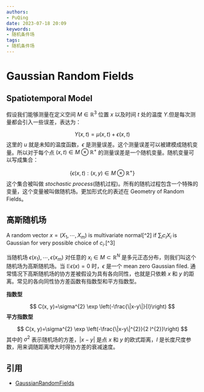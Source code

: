 ```yaml
---
authors:
- PuQing
date: 2023-07-18 20:09
keywords:
- 随机条件场
tags:
- 随机条件场
---
```

# Gaussian Random Fields

## Spatiotemporal Model

假设我们能够测量在定义空间 $M \in \mathbb{R}^3$ 位置 $x$ 以及时间 $t$ 处的温度 $Y$.但是每次测量都会引入一些误差，表达为：

$$
Y(x,t) = \mu(x,t)+\epsilon(x,t)
$$
这里的 $u$ 就是未知的温度函数，$\epsilon$ 是测量误差。这个测量误差可以被建模成随机变量。所以对于每个点 $(x,t)\in M \otimes \mathbb{R}^{+}$ 的测量误差是一个随机变量。随机变量可以写成集合：


<!--truncate-->
$$
\{\epsilon(x,t):(x,y)\in M \otimes \mathbb{R}^{+}\}
$$
这个集合被叫做 *stochastic process*(<Highlight>随机过程</Highlight>)。所有的随机过程包含一个特殊的变量，这个变量被叫做<Highlight>随机场</Highlight>。更加形式化的表述在 Geometry of Random Fields。

## 高斯随机场

A random vector $x=(X_1,\cdots,X_m)$ is multivariate normal[^2] if $\sum_{i}c_{i}X_i$ is Gaussian for very possible choice of $c_i$.[^3]

当随机场 $\epsilon(x_1),\cdots,\epsilon(x_m)$ 对任意的 $x_i\in M \subset \mathbb{R}^N$ 是多元正态分布，则我们叫这个随机场为高斯随机场。当 $\mathbb{E}\epsilon(x)=0$ 时，$\epsilon$ 是一个 mean zero Gaussian filed. 通常情况下高斯随机场的协方差被假设为具有各向同性，也就是只依赖 $x$ 和 $y$ 的距离。常见的各向同性协方差函数有指数型和平方指数型。

**指数型**

$$
C(x, y)=\sigma^{2} \exp \left(-\frac{\|x-y\|}{l}\right)
$$
**平方指数型**

$$
C(x, y)=\sigma^{2} \exp \left(-\frac{\|x-y\|^{2}}{2 l^{2}}\right)
$$
其中的 $\sigma^2$ 表示随机场的方差，$|x-y|$ 是点 $x$ 和 $y$ 的欧式距离，$l$ 是长度尺度参数，用来调随距离增大时得协方差的衰减速度。

## 引用

- [GaussianRandomFields](https://pages.stat.wisc.edu/~mchung/teaching/stat992/ima01.pdf)
